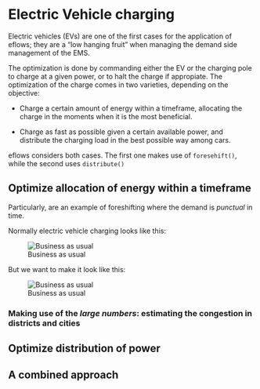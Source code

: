 
# Electric Vehicle charging

Electric vehicles (EVs) are one of the first cases for the application of eflows; they are a "low hanging fruit" when managing the demand side management of the EMS. 

The optimization is done by commanding either the EV or the charging pole to charge at a given power, or to halt the charge if appropiate. The optimization of the charge comes in two varieties, depending on the objective: 

- Charge a certain amount of energy within a timeframe, allocating the charge in the moments when it is the most beneficial.

- Charge as fast as possible given a certain available power, and distribute the charging load in the best possible way among cars. 

eflows considers both cases. The first one makes use of `foresehift()`, while the second uses `distribute()`


## Optimize allocation of energy within a timeframe

Particularly, are an example of foreshifting where the demand is *punctual* in time. 



Normally electric vehicle charging looks like this:

![Business as usual](../../www/images/foreshift/case-usual.png)

But we want to make it look like this:

![Business as usual](../../www/images/foreshift/cases-charging.png)


### Making use of the *large numbers*: estimating the congestion in districts and cities

## Optimize distribution of power

## A combined approach
